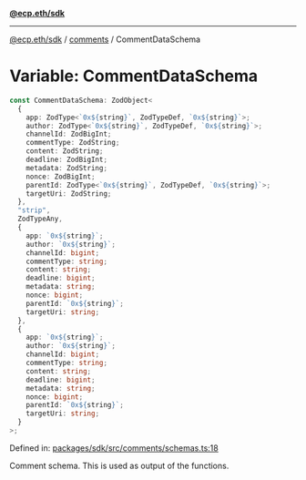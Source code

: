 [**@ecp.eth/sdk**](../../index.mdx)

---

[@ecp.eth/sdk](/sdk-reference/index.mdx) / [comments](/sdk-reference/comments/index.mdx) / CommentDataSchema

# Variable: CommentDataSchema

```ts
const CommentDataSchema: ZodObject<
  {
    app: ZodType<`0x${string}`, ZodTypeDef, `0x${string}`>;
    author: ZodType<`0x${string}`, ZodTypeDef, `0x${string}`>;
    channelId: ZodBigInt;
    commentType: ZodString;
    content: ZodString;
    deadline: ZodBigInt;
    metadata: ZodString;
    nonce: ZodBigInt;
    parentId: ZodType<`0x${string}`, ZodTypeDef, `0x${string}`>;
    targetUri: ZodString;
  },
  "strip",
  ZodTypeAny,
  {
    app: `0x${string}`;
    author: `0x${string}`;
    channelId: bigint;
    commentType: string;
    content: string;
    deadline: bigint;
    metadata: string;
    nonce: bigint;
    parentId: `0x${string}`;
    targetUri: string;
  },
  {
    app: `0x${string}`;
    author: `0x${string}`;
    channelId: bigint;
    commentType: string;
    content: string;
    deadline: bigint;
    metadata: string;
    nonce: bigint;
    parentId: `0x${string}`;
    targetUri: string;
  }
>;
```

Defined in: [packages/sdk/src/comments/schemas.ts:18](https://github.com/ecp-eth/comments-monorepo/blob/main/packages/sdk/src/comments/schemas.ts#L18)

Comment schema. This is used as output of the functions.

